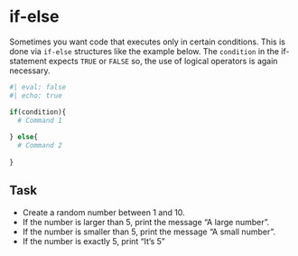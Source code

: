 # if-else

Sometimes you want code that executes only in certain conditions. This is done via `if-else` structures like the example below. The `condition` in the if-statement expects `TRUE` or `FALSE` so, the use of logical operators is again necessary.

```r
#| eval: false
#| echo: true

if(condition){
  # Command 1
  
} else{
  # Command 2
  
}

```


:::{.callout-important}
## Task
* Create a random number between 1 and 10.
* If the number is larger than 5, print the message "A large number".
* If the number is smaller than 5, print the message "A small number".
* If the number is exactly 5, print "It's 5"
::: 
